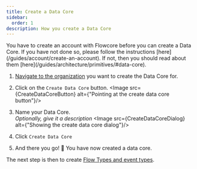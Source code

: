 ```yaml
---
title: Create a Data Core
sidebar:
  order: 1
description: How you create a Data Core
---
```




<Card title="Do you have an account?" icon="information">
    You have to create an account with Flowcore before you can create a Data Core.
    If you have not done so, please follow the instructions [here](/guides/account/create-an-account).
</Card>

<Card title="Do you know what a data core is?" icon="information">
    If not, then you should read about them [here](/guides/architecture/primitives/#data-core).
</Card>


1. [Navigate to the organization](/guides/organization/switch-between-organizations) you want to create the Data Core for.

2. Click on the `Create Data Core` button.
<Image src={CreateDataCoreButton} alt={"Pointing at the create data core button"}/>

3. Name your Data Core. <br/> _Optionally, give it a description_
<Image src={CreateDataCoreDialog} alt={"Showing the create data core dialog"}/>

4. Click `Create Data Core`

5. And there you go! 🎉 You have now created a data core.

The next step is then to create [Flow Types and event types](/guides/data-core/create-flow-types-and-event-types).